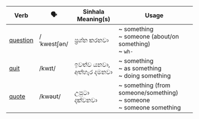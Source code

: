 | Verb     | 🗣️           | Sinhala Meaning(s)  | Usage                   |
| -------- | ----------- | ------------------- | ----------------------------------- |
| <a href="/essential-verbs/q/examples#question">question</a> | /ˈkwestʃən/ | ප්‍රශ්න කරනවා           | ~ something<br/>~ someone (about/on something)<br/>~ `wh-`   |
| <a href="/essential-verbs/q/examples#quit">quit</a>     | /kwɪt/      | ඉවත්ව යනවා,<br/>අත්හැර දමනවා | ~ something<br/>~ as something<br/>~ doing something        |
| <a href="/essential-verbs/q/examples#quote">quote</a>    | /kwəʊt/     | උපුටා දක්වනවා           | ~ something (from someone/something)<br/>~ someone<br/>~ someone something |